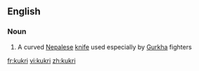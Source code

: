 ==English==

===Noun===
{{wikipedia}}
{{en-noun}}

# A curved [[Nepalese]] [[knife]] used especially by [[Gurkha]] fighters

[[fr:kukri]]
[[vi:kukri]]
[[zh:kukri]]